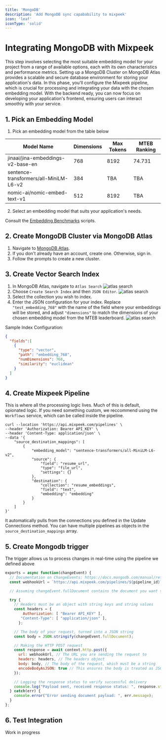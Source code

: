 ```yaml
---
title: 'MongoDB'
description: 'Add MongoDB sync capabability to mixpeek'
icon: 'leaf'
iconType: 'solid'
---
```


# Integrating MongoDB with Mixpeek

<Steps>
  <Step title="Pick an Embedding Model">
    This step involves selecting the most suitable embedding model for your
    project from a range of available options, each with its own characteristics
    and performance metrics.
  </Step>
  <Step title="Prepare MongoDB Cluster">
    Setting up a MongoDB Cluster on MongoDB Atlas provides a scalable and secure
    database environment for storing your application's data.
  </Step>
  <Step title="Create Mixpeek Pipeline">
    In this phase, you'll configure the Mixpeek pipeline, which is crucial for
    processing and integrating your data with the chosen embedding model.
  </Step>
  <Step title="Build your Apps">
    With the backend ready, you can now focus on developing your application's
    frontend, ensuring users can interact smoothly with your service.
  </Step>
</Steps>

## 1. Pick an Embedding Model

1. Pick an embedding model from the table below

| Model Name                             | Dimensions | Max Tokens | MTEB Ranking |
| -------------------------------------- | ---------- | ---------- | ------------ |
| jinaai/jina-embeddings-v2-base-en      | 768        | 8192       | 74.731       |
| sentence-transformers/all-MiniLM-L6-v2 | 384        | TBA        | TBA          |
| nomic-ai/nomic-embed-text-v1           | 512        | 8192       | TBA          |

2. Select an embedding model that suits your application's needs.

Consult the [Embedding Benchmarks](https://github.com/embeddings-benchmark/mteb#leaderboard) scripts.

## 2. Create MongoDB Cluster via MongoDB Atlas

1. Navigate to [MongoDB Atlas](https://cloud.mongodb.com/).
2. If you don't already have an account, create one. Otherwise, sign in.
3. Follow the prompts to create a new cluster.

## 3. Create Vector Search Index

1. In MongoDB Atlas, navigate to `Atlas Search`
   ![atlas search](/images/atlas-search.png)
2. Choose `Create Search Index` and then `JSON Editor`.
   ![atlas search](/images/create-index.png)
3. Select the collection you wish to index.
4. Enter the JSON configuration for your index. Replace `"test_embedding_768"` with the name of the field where your embeddings will be stored, and adjust `"dimensions"` to match the dimensions of your chosen embedding model from the MTEB leaderboard.
   ![atlas search](/images/configure-index.png)

Sample Index Configuration:

```JSON
{
  "fields":[
    {
      "type": "vector",
      "path": "embedding_768",
      "numDimensions": 768,
      "similarity": "euclidean"
    }
  ]
}

```

## 4. Create Mixpeek Pipeline

This is where all the processing logic lives. Much of this is default, opionated logic. If you need something custom, we reccommend using the `Workflows` service, which can be called inside the pipeline.

```shell
curl --location 'https://api.mixpeek.com/pipelines' \
--header 'Authorization: Bearer API_KEY' \
--header 'Content-Type: application/json' \
--data '{
    "source_destination_mappings": [
        {
            "embedding_model": "sentence-transformers/all-MiniLM-L6-v2",
            "source": {
                "field": "resume_url",
                "type": "file_url",
                "settings": {}
            },
            "destination": {
                "collection": "resume_embeddings",
                "field": "text",
                "embedding": "embedding"
            }
        }
    ]
}'
```

It automatically pulls from the connections you defined in the Update Connections method.
You can have multiple pipelines as objects in the `source_destination_mappings` array.

## 5. Create Mongodb trigger

The trigger allows us to process changes in real-time using the pipeline we defined above

```Javascript
exports = async function(changeEvent) {
  // Documentation on ChangeEvents: https://docs.mongodb.com/manual/reference/change-events/
  const webhookUrl = `https://api.mixpeek.com/pipelines/${pipeline_id}`;

  // Assuming changeEvent.fullDocument contains the document you want to send

  try {
    // Headers must be an object with string keys and string values
    const headers = {
        Authorization: [ "Bearer API_KEY" ],
       "Content-Type": [ "application/json" ],
      };

    // The body of your request, turned into a JSON string
    const body = JSON.stringify(changeEvent.fullDocument);

    // Making the HTTP POST request
    const response = await context.http.post({
      url: webhookUrl, // The URL you are sending the request to
      headers: headers, // The headers object
      body: body, // The body of the request, which must be a string
      encodeBodyAsJSON: true // This ensures the body is treated as JSON
    });

    // Logging the response status to verify successful delivery
    console.log("Payload sent, received response status: ", response.status);
  } catch(err) {
    console.error("Error sending document payload: ", err.message);
  }
};

```

## 6. Test Integration

<Note>Work in progress</Note>
